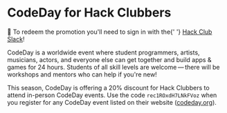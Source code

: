 
# CodeDay for Hack Clubbers

<p
  style={{
    background: 'rgba(255,250,240, 1)',
    padding: '8px',
    borderRadius: '.5rem',
    color: 'rgba(156,66,33,1)'
  }}
>
  💬 To redeem the promotion you'll need to sign in with the{' '}
  <a href="https://hackclub.com/slack">Hack Club Slack</a>!
</p>

CodeDay is a worldwide event where student programmers, artists, musicians, actors, and everyone else can get together and build apps & games for 24 hours. Students of all skill levels are welcome — there will be workshops and mentors who can help if you're new!

This season, CodeDay is offering a 20% discount for Hack Clubbers to attend in-person CodeDay events. Use the code <Code>rec1ROxdH7LNkFVoz</Code> when you register for any CodeDay event listed on their website ([codeday.org](https://www.codeday.org)).
